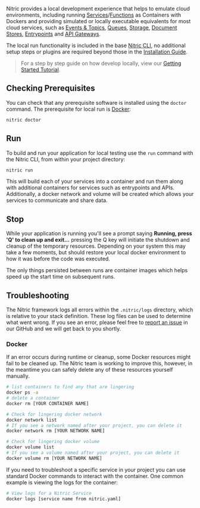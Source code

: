 Nitric provides a local development experience that helps to emulate cloud environments, including running [Services](/docs/intro/concepts/services)/[Functions](/docs/intro/concepts/functions) as Containers with Dockers and providing simulated or locally executable equivalents for most cloud services, such as [Events & Topics](/docs/reference/sdk/events), [Queues](/docs/reference/sdk/queues), [Storage](/docs/reference/sdk/storage), [Document Stores](/docs/reference/sdk/documents), [Entrypoints](/docs/reference/project/entrypoints) and [API Gateways](/docs/reference/project/api-gateways).

The local run functionality is included in the base [Nitric CLI](/docs/reference/cli), no additional setup steps or plugins are required beyond those in the [Installation Guide](/docs/getting-started/installation).

> For a step by step guide on how develop locally, view our [Getting Started Tutorial](/docs/getting-started/multi-cloud).

## Checking Prerequisites

You can check that any prerequisite software is installed using the `doctor` command. The prerequisite for local run is <a target="_blank" href="https://docker.com">Docker</a>:

```bash
nitric doctor
```

## Run

To build and run your application for local testing use the `run` command with the Nitric CLI, from within your project directory:

```bash
nitric run
```

This will build each of your services into a container and run them along with additional containers for services such as entrypoints and APIs. Additionally, a docker network and volume will be created which allows your services to communicate and share data.

## Stop

While your application is running you'll see a prompt saying **Running, press 'Q' to clean up and exit...** pressing the Q key will initiate the shutdown and cleanup of the temporary resources. Depending on your system this may take a few moments, but should restore your local docker environment to how it was before the code was executed.

The only things persisted between runs are container images which helps speed up the start time on subsequent runs.

## Troubleshooting

The Nitric framework logs all errors within the `.nitric/logs` directory, which is relative to your stack definition. These log files can be used to determine what went wrong.
If you see an error, please feel free to <a target="_blank" href="https://github.com/nitrictech/nitric/issues/new?assignees=&labels=&template=bug_report.md&title=%27Create%20bug%20report%27">report an issue</a> in our GitHub and we will get back to you shortly.

### Docker

If an error occurs during runtime or cleanup, some Docker resources might fail to be cleaned up. The Nitric team is working to improve this, however, in the meantime you can safely delete any of these resources yourself manually.

```bash
# list containers to find any that are lingering
docker ps -a
# delete a container
docker rm [YOUR CONTAINER NAME]

# Check for lingering docker network
docker network list
# If you see a network named after your project, you can delete it
docker network rm [YOUR NETWORK NAME]

# Check for lingering docker volume
docker volume list
# If you see a volume named after your project, you can delete it
docker volume rm [YOUR NETWORK NAME]
```

If you need to troubleshoot a specific service in your project you can use standard Docker commands to interact with the container. One common example is viewing the logs for the container:

```bash
# View logs for a Nitric Service
docker logs [service name from nitric.yaml]
```
